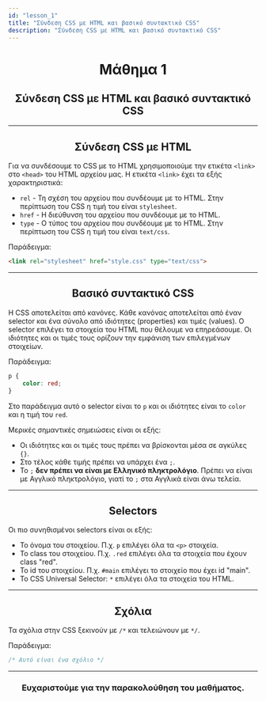 ```yaml
---
id: "lesson_1"
title: "Σύνδεση CSS με HTML και βασικό συντακτικό CSS"
description: "Σύνδεση CSS με HTML και βασικό συντακτικό CSS"
---
```


<h1 style="text-align: center;">Μάθημα 1</h1>

<h2 style="text-align: center;"> Σύνδεση CSS με HTML και βασικό συντακτικό CSS </h2>

---

<h2 style="text-align: center;"> Σύνδεση CSS με HTML </h2>

Για να συνδέσουμε το CSS με το HTML χρησιμοποιούμε την ετικέτα ```<link>``` στο ```<head>``` του HTML αρχείου μας. 
Η ετικέτα ```<link>``` έχει τα εξής χαρακτηριστικά:

* ```rel```     - Τη σχέση του αρχείου που συνδέουμε με το HTML. Στην περίπτωση του CSS η τιμή του είναι ```stylesheet```.
* ```href```    - Η διεύθυνση του αρχείου που συνδέουμε με το HTML.
* ```type```    - Ο τύπος του αρχείου που συνδέουμε με το HTML. Στην περίπτωση του CSS η τιμή του είναι ```text/css```.

Παράδειγμα:

```html
<link rel="stylesheet" href="style.css" type="text/css">
```

---

<h2 style="text-align: center;"> Βασικό συντακτικό CSS </h2>

Η CSS αποτελείται από κανόνες. 
Κάθε κανόνας αποτελείται από έναν selector και ένα σύνολο από ιδιότητες (properties) και τιμές (values). 
Ο selector επιλέγει τα στοιχεία του HTML που θέλουμε να επηρεάσουμε.
Οι ιδιότητες και οι τιμές τους ορίζουν την εμφάνιση των επιλεγμένων στοιχείων.

Παράδειγμα:

```css
p {
    color: red;
}
```

Στο παράδειγμα αυτό ο selector είναι το ```p``` και οι ιδιότητες είναι το ```color``` και η τιμή του ```red```.

Μερικές σημαντικές σημειώσεις είναι οι εξής:
* Οι ιδιότητες και οι τιμές τους πρέπει να βρίσκονται μέσα σε αγκύλες ```{}```.
* Στο τέλος κάθε τιμής πρέπει να υπάρχει ένα ```;```.
* Το ```;``` **δεν πρέπει να είναι με Ελληνικό πληκτρολόγιο**. Πρέπει να είναι με Αγγλικό πληκτρολόγιο, γιατί το ```;``` στα Αγγλικά είναι άνω τελεία.

---

<h2 style="text-align: center;"> Selectors </h2>

Οι πιο συνηθισμένοι selectors είναι οι εξής:
* Το όνομα του στοιχείου. Π.χ. ```p``` επιλέγει όλα τα ```<p>``` στοιχεία.
* Το class του στοιχείου. Π.χ. ```.red``` επιλέγει όλα τα στοιχεία που έχουν class "red".
* Το id του στοιχείου. Π.χ. ```#main``` επιλέγει το στοιχείο που έχει id "main".
* Το CSS Universal Selector: ```*``` επιλέγει όλα τα στοιχεία του HTML.

---

<h2 style="text-align: center;"> Σχόλια </h2>

Τα σχόλια στην CSS ξεκινούν με ```/*``` και τελειώνουν με ```*/```.

Παράδειγμα:

```css
/* Αυτό είναι ένα σχόλιο */
```

---

<h3 style="text-align: center;"> Ευχαριστούμε για την παρακολούθηση του μαθήματος. </h3>